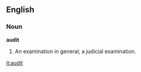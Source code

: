 ==English==

===Noun===

'''audit'''

#An examination in general; a judicial examination.

[[it:audit]]